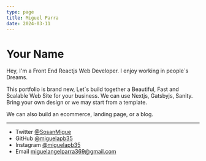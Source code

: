 ```yaml
---
type: page
title: Miguel Parra
date: 2024-03-11
---
```


# Your Name

Hey, I'm a Front End Reactjs Web Developer. I enjoy working in people´s Dreams.

This portfolio is brand new, Let´s build together a Beautiful, Fast and Scalable Web Site
for your business. We can use Nextjs, Gatsbyjs, Sanity. Bring your own design or 
we may start from a template. 

We can also build an ecommerce, landing page, or a blog.



---

- Twitter [@SosanMigue](https://twitter.com/SosanMigue)
- GitHub [@miguelapb35](https://github.com/miguelapb35)
- Instagram [@miguelapb35](https://instagram.com/miguelapb35)
- Email miguelangelparra369@gmail.com
